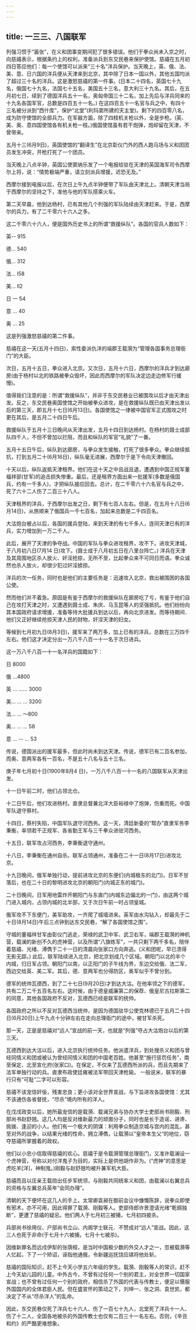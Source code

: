 ```yaml
---
---
---
```

title: 一三三、八国联军
---



列强习惯于“嚣张”，在义和团事变期间犯了很多错误。他们于拳众尚未入京之时，向慈禧表示，根据条约上的权利，准备派兵到东交民巷来保护使馆。慈禧在五月初四日答应他们：每一个使馆可以派来“三十名”洋兵保护。当天晚上，英、俄、法、美、意、日六国的洋兵便从天津来到北京，其中除了日本一国以外，其他五国均派了超过三十名的洋兵。这是激怒慈禧的第一件事。(日本二十四名，英国七十九名，俄国七十九名，法国七十五名，美国五十三名，意大利三十九名。其后，在五月初七日，续到了德国洋兵五十一名，奥匈帝国三十二名，加上先后与洋兵同来的十九名各国军官，总数是四百五十一名。) 在这四百五十一名官与兵之中，有四十三名被分派到“西什库”，保护“北堂”(利玛窦所建的天主堂)。剩下的四百零八名，成为防守使馆的全部兵力。在军器方面，除了四枝机关枪以外，全是步枪。(英、美、奥、意四国使馆各有机关枪一枝。)俄国使馆虽有若干炮弹，炮却留在天津，不曾带来。

五月十三(6月9日)，英国使馆的“翻译生”在北京彰仪门外的西人跑马场与义和团团员发生冲突，开枪打死了一个团员。

当天晚上八点半钟，英国公使窦纳乐发了一个电报给驻在天津的英国海军司令西摩尔上将，说：“情势极端严重，请立刻派兵增援，迟恐无及。”

西摩尔接到电报以后，在次日上午九点半钟便带了军队由天津北上。清朝天津当局于西摩尔的坚持之下，准他与他的军队搭乘火车。

第二天早晨，他到达杨村，已有其他几个列强的军队陆续由天津赶来。于是，西摩尔的兵力，有了二千零六十六人之多。

这二千零六十六人，便是国外历史书上的所谓“救援纵队”。各国的官兵人数如下：

英-- 915

德… 540

俄… 312

法… l58

美… ll2

日 一 54

意 … 40

奥 … 25

这是列强激怒慈禧的第二件事。

慈禧在这一天(五月十四日)，索性委派仇洋的端郡王载漪为“管理各国事务总理衙门”的大臣。

次日，五月十五日，拳众进入北京。又次日，五月十六日，西摩尔的洋兵才到达廊房(由于杨村以北的铁路被拳众毁坏，因此而西摩尔的军队决定边走边修军行缓慢)。

值得我们注意的是：所谓“救援纵队”，并非于东交民巷业已被围攻以后才由天津出发。反之，东交民巷奥国使馆之开始被拳众进攻，是在救援纵队既已由天津出发以后的第三天，即五月十七日(6月13日)。各国使馆之一律被中国官军正式围攻之时更在其后，是五月二十四日午后。

救援纵队于五月十三日晚间从天津出发，五月十四日到达杨村。在杨村的聂士成部队四千人，不但不曾加以拦阻，而且和纵队的军官“礼貌”了一番。

五月十五日午后，纵队到达廊房，与拳众发生接触，打死了很多拳众。拳众继续抵抗，打到五月二十(6月16日)，纵队毫无进展，西摩尔于是下令向天津撤回。

十天以后，纵队返抵天津租界。他们在这十天之中且战且退，遭遇到中国正规军董福祥部(甘军)的追击损失惨重。最后，还是租界方面出来一批援军(多数是俄国兵，约有一千多人)，才把纵队接应回去。总计，在二千零六十六名官与兵之中，死了六十二人伤了二百三十八人。

天津租界的洋兵，于西摩尔出发之日，剩下有七百人左右。但是，在五月十八日(6月14日)，从旅顺来了俄国兵一千七百名，加起来总数是二千四百名。

大沽炮台被占以后，各国的援兵登陆，来到天津的有七千多人，连同天津已有的洋兵，实力增加到一万二千人。

此后，展开了天津的争夺战。中国的军队与拳众进攻租界，攻不下。进攻天津城，于八月初八日(7月14 日)攻下。(聂士成于八月初五日在八里台阵亡。) 洋兵在天津及其周围地区杀人放火、奸淫抢掠，无所不至，比起拳众来不可同日而语。拳众诚然也杀人放火，却很少犯过奸淫掳掠。

洋兵的次一任务，同时也是他们的主要任务是：迅速攻入北京，救出被围困的各国公使。

然而他们并不着急。原因是有鉴于西摩尔的救援纵队在廊房吃了亏，有鉴于他们自己在攻打天津之时，又遭遇到聂士成、朱庆、马玉昆等人的坚强抵抗。他们纷纷向其本国政府请求增援，准备等待大批援兵到达以后，再向北京进发。而等待期间．他们又正好继续抢掠天津人民的财物，奸淫天津的妇女。

等候到七月初九日(8月3日)，援军来了两万多，加上已有的洋兵，总数在三万四千左右。他们这才决定分出一万八千八百一十一名于次日进兵。

这一万八千八百一十一名洋兵的国籍如下：

日 8000

俄 …4800

英 … …… 3000

美… … … 3200

法… … ～800

奥… … … 58

意 … -- … 53

传说，德国派出的援军最多，但此时尚未到达天津。传说，德军已有二百名参加，而奥、意两军各有一百名，不是五十八名与五十三名。

庚子年七月初十日(1900年8月4 日)，一万八千八百一十一名的八国联军从天津出发。

十一日午前二时，他们占领北仓。

十二日午后，他们攻进杨村。直隶总督兼北洋大臣裕禄中了炮弹，伤重而死。中国军队退守蔡村。

十四日，蔡村失陷，中国军队退守河西务。这一天，清廷新委的“帮办”直隶军务李秉衡，率领若干正规军、各省勤王军与三千拳众进驻河西务。

十五日，联军攻占河西务，李秉衡退守通州。

十八日，李秉衡在通州自杀。联军占领通州，准备在二十一日(8月17日)进攻北京。

十九日晚间，俄军单独行动，提前进攻北京的东便们(内城极东的北门)。日军不甘落后，也在二十日的黎明进攻北京的朝阳门(内城正东的城门)。

二十日晚间，日军用地雷炸开朝阳门与东直门(内城东边偏北的一门)，由这两个城门进入城内，占领内城的北半部，又于次日午前一时占领皇城。

俄军攻不下东便门，美军助攻，一齐爬了城墙进来。英军由水沟钻入，却最先于二十日(8月14日)午后三点钟到达东交民巷，“解了各国使馆之围”。

守城的董福祥甘军由彰仪门逃走，荣禄的武卫中军、武卫右军，端郡王载漪的神机营，载澜的新创不久的虎神营，以及所谓“八旗练军”，一共只剩下两千多名，陪伴着慈禧、光绪、溥儁于二十一日的清晨向张家口方向奔逃。(义和团呢，早已溃得无影无踪。) 此后，联军陆续进入北京，把北京划成几个区域。朝阳门以北的半个内城，归日军占领。朝阳门以南，以正阳门的子午线为界，东边交给俄、法二军，西边交给英、美二军。其后，德、意两军也分得防区，奥军似乎不曾分到。

德军的统帅瓦德西，到了二十七日(9月20日)才到达大沽。在他率领之下的德军，共有二万二千五百名左右。这时候，由于德皇威廉第二的保荐、俄皇尼古拉斯第二的同意，其他各国政府不反对，瓦德西已经是联军的统帅。

各国政府之所以不反对瓦德西当统帅，是因为德国驻华公使克林德已于五月二十四日(6月20日)上午九点十分钟左右在走向总理衙门的途中，被甘军杀死。

那一天，正是是慈禧对“远人”宣战的前一天，也就是“列强”夺占大沽炮台以后的第三天。

瓦德西到达大沽以后，进入北京执行统帅任务。他派遣洋兵，到处搜杀义和团与曾经同情义和团或被认为曾经同情义和团的中国老百姓。他甚至“施行惩罚任务”，南至保定、北至宣化府(张家口)。在保定，不仅来了瓦德西所派的兵，而且先期来了法军单独行动的兵。直隶布政使廷雍被法军带回天津枪毙。 一般说米，联军的暴行只有“可耻”二字可以形容。

慈禧不该宠信奸佞，残害忠良；更小该对全世界宣战，与下旨进攻各国使馆：尤其不该通伤各省督抚，“尽杀”境内所有的洋人。

在戊戌政变以后，她所最宠信的是载漪、载澜兄弟与协办大学士吏部尚书刚毅、刑部尚书赵舒翘。这几人均是反对维新最力的顽崮分子，同时也是长于造谣、进谗、挑拨、逢迎的小人。他们有一个极大的阴谋：利用拳众制造京城与宫内的混乱，甚至对外的战争，以结果光绪的性命，拥立溥儁，让载漪以“皇帝本生父”的地位，窃夺慈禧所掌握着的政权。

他们以小忠小信取得慈禧的欢心。慈禧于是令载漪管理总理衙门，又准许载澜设一个虎神营，号称以对付洋鬼子为目的，实际上是供他胡作非为。(“虎神”的意思是虎吃羊[洋]，神制鬼。)刚毅与赵舒翘均被升兼军机大臣。

慈禧而且以庄亲王载勋出任步军统领，与刚毅共同统率义和团，由载澜以右翼总兵的资格与左翼总兵英年“会同办理”。

清朝的天下便坏在这几人的手上。太常卿袁昶在御前会议中慷慨陈辞，说拳众即使有邪术，亦不可用，因此得罪了载漪、刚毅等人。吏部侍郎许景澄请光绪“乾纲独断”，更遭了慈禧的疑忌。他们两人于七月初三被捕，七月初四披杀。

兵部尚书徐用仪、户部尚书立山、内阁学士联元．不赞成对“远人”宣战。因此，这三人也死于非命(于七月十六被捕，七月十七被杀)。

因维新罪名而远戍伊犁的张荫桓，是当时中国极少数的外交人才之一，忽被载漪等人忆起，下了一个矫诏，诬指他通俄，令新疆巡抚饶应祺将他处斩。

慈禧的国际知识，赶不上今天小学五六年级的学生。载漪、刚毅等人的常识，赶不上今天幼儿园的儿童。中外古今，不曾有过任何一个别的君主，对全世界一切国家宣战；也不曾有过任何一个别的政府，相信杀了外国的代表与传教士，便足以慑服外国国内的全体君臣人民。但在盛宣怀的策动之下，刘坤一、张之洞、袁世凯，都决定了不从“尽杀洋人”的乱命。

因此，东交民巷仅死了洋兵七十六人、伤了一百七十九人，北堂死了洋兵十一人、伤了十二人，全国各地被杀的外国传教士也仅有二百三十一名左右。否则，《辛丑和约》的严酷更难想象。